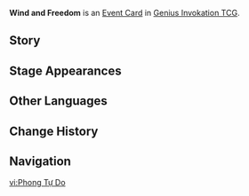 {{Genius Invokation TCG Infobox
|id       = 331801
|image    = Wind and Freedom Event Card.png
|type     = Event Card
|effect   = '''During this turn, after one of your characters uses a Skill:''' Switch your next character in to be the active character. <br>(You must have at least 2 Mondstadt characters in your deck to add this card to your deck.)
|matching = 0
|source1  = {{Sold By}}
|features = Venti
}}
'''Wind and Freedom''' is an [[Event Card]] in [[Genius Invokation TCG]].

==Story==
{{Description|"Someday, the winds will blow towards a brighter future."|title=Verse of Unchained Happenings}}

==Stage Appearances==
{{Genius Invokation TCG Stage Appearances}}

==Other Languages==
{{Other Languages
|en      = Wind and Freedom
|zhs     = 风与自由
|zhs_rm  = Fēng yǔ Zìyóu
|zht     = 風與自由
|zht_rm  = Fēng yǔ Zìyóu
|zh_tl   = {{Lex|Anemo|zh}} and Freedom
|ja      = 風と自由
|ja_rm   = Kaze to Jiyuu
|ja_tl   = {{Lex|Anemo|ja}} and Freedom
|ko      = 바람과 자유
|ko_tl   = Wind and Freedom
|es      = Viento y libertad
|es_tl   = Wind and Liberty
|fr      = Vent et liberté
|fr_tl   = Wind and Freedom
|ru      = Ветер и свобода
|ru_tl   = Wind and Freedom
|th      = Wind and Freedom
|vi      = Phong Tự Do
|vi_tl   = 
|de      = Wind und Freiheit
|de_tl   = Wind and Freedom	
|id      = Wind and Freedom
|pt      = Vento e Liberdade
|pt_tl   = 
|tr      = Rüzgar ve Özgürlük
|tr_tl   = 
|it      = Vento e libertà
|it_tl   = 
}}

==Change History==
{{Change History|3.7}}

==Navigation==
{{Genius Invokation TCG Navbox|Event Card}}

[[vi:Phong Tự Do]]